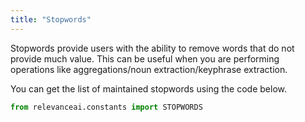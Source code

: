 ```yaml
---
title: "Stopwords"
---
```


Stopwords provide users with the ability to remove words that do not provide much value. This can be useful when you are performing operations like aggregations/noun extraction/keyphrase extraction.

You can get the list of maintained stopwords using the code below.

```python Python
from relevanceai.constants import STOPWORDS
```